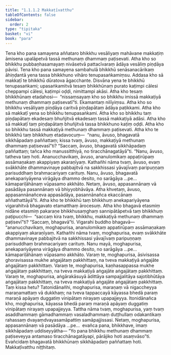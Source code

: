 ```yaml
---
title: "1.1.1.2 Makkaṭīvatthu"
tableOfContents: false
sidebar:
  order: 2
type: "tipitaka"
basket: "vi"
book: "para"
---
```



<DynamicBreadcrumb />

<Division number="40" book="para" e="ch" v="1" p="25">

<Paragraph number="75" book="para">
Tena kho pana samayena aññataro bhikkhu vesāliyaṃ mahāvane makkaṭiṃ āmisena upalāpetvā tassā methunaṃ dhammaṃ paṭisevati. Atha kho so bhikkhu pubbaṇhasamayaṃ nivāsetvā pattacīvaraṃ ādāya vesāliṃ piṇḍāya pāvisi. Tena kho pana samayena sambahulā bhikkhū senāsanacārikaṃ āhiṇḍantā yena tassa bhikkhuno vihāro tenupasaṅkamiṃsu. Addasa kho sā makkaṭī te bhikkhū dūratova āgacchante. Disvāna yena te bhikkhū tenupasaṅkami; upasaṅkamitvā tesaṃ bhikkhūnaṃ purato kaṭimpi cālesi cheppampi cālesi, kaṭimpi oḍḍi, nimittampi akāsi. Atha kho tesaṃ bhikkhūnaṃ etadahosi—  “nissaṃsayaṃ kho so bhikkhu imissā makkaṭiyā methunaṃ dhammaṃ paṭisevatī”ti. Ekamantaṃ nilīyiṃsu. Atha kho so bhikkhu vesāliyaṃ piṇḍāya caritvā piṇḍapātaṃ ādāya paṭikkami.
</Paragraph>

</Division>
<Division number="41" book="para" e="ch" v="1" p="25">

<Paragraph number="76" book="para">
Atha kho sā makkaṭī yena so bhikkhu tenupasaṅkami. Atha kho so bhikkhu taṃ piṇḍapātaṃ ekadesaṃ bhuñjitvā ekadesaṃ tassā makkaṭiyā adāsi. Atha kho sā makkaṭī taṃ piṇḍapātaṃ bhuñjitvā tassa bhikkhuno kaṭiṃ oḍḍi. Atha kho so bhikkhu tassā makkaṭiyā methunaṃ dhammaṃ paṭisevati.
</Paragraph>

<Paragraph number="77" book="para">
Atha kho te bhikkhū taṃ bhikkhuṃ etadavocuṃ—  “nanu, āvuso, bhagavatā sikkhāpadaṃ paññattaṃ; kissa tvaṃ, āvuso, makkaṭiyā methunaṃ dhammaṃ paṭisevasī”ti? “Saccaṃ, āvuso, bhagavatā sikkhāpadaṃ paññattaṃ; tañca kho manussitthiyā, no tiracchānagatāyā”ti. “Nanu, āvuso, tatheva taṃ hoti. Ananucchavikaṃ, āvuso, ananulomikaṃ appaṭirūpaṃ assāmaṇakaṃ akappiyaṃ akaraṇīyaṃ. Kathañhi nāma tvaṃ, āvuso, evaṃ svākkhāte dhammavinaye pabbajitvā na sakkhissasi yāvajīvaṃ paripuṇṇaṃ parisuddhaṃ brahmacariyaṃ carituṃ. Nanu, āvuso, bhagavatā anekapariyāyena virāgāya dhammo desito, no sarāgāya …pe…  kāmapariḷāhānaṃ vūpasamo akkhāto. Netaṃ, āvuso, appasannānaṃ vā pasādāya pasannānaṃ vā bhiyyobhāvāya. Atha khvetaṃ, āvuso, appasannānañceva appasādāya, pasannānañca ekaccānaṃ aññathattāyā”ti. Atha kho te bhikkhū taṃ bhikkhuṃ anekapariyāyena vigarahitvā bhagavato etamatthaṃ ārocesuṃ.
</Paragraph>

</Division>
<Division number="42" book="para" e="ch" v="1" p="26">

<Paragraph number="78" book="para">
Atha kho bhagavā etasmiṃ nidāne etasmiṃ pakaraṇe bhikkhusaṃghaṃ sannipātāpetvā taṃ bhikkhuṃ paṭipucchi—  “saccaṃ kira tvaṃ, bhikkhu, makkaṭiyā methunaṃ dhammaṃ paṭisevī”ti? “Saccaṃ, bhagavā”ti. Vigarahi buddho bhagavā—  “ananucchavikaṃ, moghapurisa, ananulomikaṃ appatirūpaṃ assāmaṇakaṃ akappiyaṃ akaraṇīyaṃ. Kathañhi nāma tvaṃ, moghapurisa, evaṃ svākkhāte dhammavinaye pabbajitvā na sakkhissasi yāvajīvaṃ paripuṇṇaṃ parisuddhaṃ brahmacariyaṃ carituṃ. Nanu mayā, moghapurisa, anekapariyāyena virāgāya dhammo desito, no sarāgāya …pe…  kāmapariḷāhānaṃ vūpasamo akkhāto. Varaṃ te, moghapurisa, āsivisassa ghoravisassa mukhe aṅgajātaṃ pakkhittaṃ, na tveva makkaṭiyā aṅgajāte aṅgajātaṃ pakkhittaṃ. Varaṃ te, moghapurisa, kaṇhasappassa mukhe aṅgajātaṃ pakkhittaṃ, na tveva makkaṭiyā aṅgajāte aṅgajātaṃ pakkhittaṃ. Varaṃ te, moghapurisa, aṅgārakāsuyā ādittāya sampajjalitāya sajotibhūtāya aṅgajātaṃ pakkhittaṃ, na tveva makkaṭiyā aṅgajāte aṅgajātaṃ pakkhittaṃ. Taṃ kissa hetu? Tatonidānañhi, moghapurisa, maraṇaṃ vā nigaccheyya maraṇamattaṃ vā dukkhaṃ; na tveva tappaccayā kāyassa bhedā paraṃ maraṇā apāyaṃ duggatiṃ vinipātaṃ nirayaṃ upapajjeyya. Itonidānañca kho, moghapurisa, kāyassa bhedā paraṃ maraṇā apāyaṃ duggatiṃ vinipātaṃ nirayaṃ upapajjeyya. Tattha nāma tvaṃ, moghapurisa, yaṃ tvaṃ asaddhammaṃ gāmadhammaṃ vasaladhammaṃ duṭṭhullaṃ odakantikaṃ rahassaṃ dvayaṃdvayasamāpattiṃ samāpajjissasi. Netaṃ, moghapurisa, appasannānaṃ vā pasādāya …pe…  evañca pana, bhikkhave, imaṃ sikkhāpadaṃ uddiseyyātha—
</Paragraph>

<Paragraph number="79" book="para">
<Emphasis>“Yo pana bhikkhu methunaṃ dhammaṃ paṭiseveyya antamaso tiracchānagatāyapi, pārājiko hoti asaṃvāso”</Emphasis>ti.
</Paragraph>

<Paragraph number="80" book="para">
Evañcidaṃ bhagavatā bhikkhūnaṃ sikkhāpadaṃ paññattaṃ hoti.

</Paragraph>
</Division>

<Paragraph number="81" type="center" book="para">
Makkaṭīvatthu niṭṭhitaṃ.
</Paragraph>